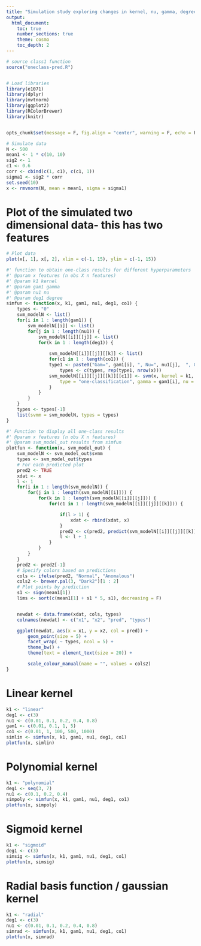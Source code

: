 ```yaml
---
title: "Simulation study exploring changes in kernel, nu, gamma, degree"
output:
  html_document:
    toc: true
    number_sections: true
    theme: cosmo
    toc_depth: 2
---
```





```r
# source class1 function
source("oneclass-pred.R")


# Load libraries
library(e1071)
library(dplyr)
library(mvtnorm)
library(ggplot2)
library(RColorBrewer)
library(knitr)


opts_chunk$set(message = F, fig.align = "center", warning = F, echo = F, fig.width = 20, fig.height = 40)

```




```r
# Simulate data
N <- 500
mean1 <- 1 * c(10, 10)
sig2 <- 1
c1 <- 0.6
corr <- cbind(c(1, c1), c(c1, 1))
sigma1 <- sig2 * corr
set.seed(10)
x <- rmvnorm(N, mean = mean1, sigma = sigma1)
```


# Plot of the simulated two dimensional data- this has two features

```r
# Plot data
plot(x[, 1], x[, 2], xlim = c(-1, 15), ylim = c(-1, 15))

```





```r
#' function to obtain one-class results for different hyperparameters
#' @param x features (n obs X n features)
#' @param k1 kernel
#' @param gam1 gamma
#' @param nu1 nu
#' @param deg1 degree
simfun <- function(x, k1, gam1, nu1, deg1, co1) {
	types <- "0"
	svm_modelN <- list()
	for(i in 1 : length(gam1)) {
		svm_modelN[[i]] <- list()
		for(j in 1 : length(nu1)) {
			svm_modelN[[i]][[j]] <- list()
			for(k in 1 : length(deg1)) {
				
				svm_modelN[[i]][[j]][[k]] <- list()
				for(c1 in 1 : length(co1)) {
				type1 <- paste0("Gam=", gam1[i], ", Nu=", nu1[j],  ", Cost=", co1[c1]) 
			        types <- c(types, rep(type1, nrow(x)))	
				svm_modelN[[i]][[j]][[k]][[c1]] <- svm(x, kernel = k1, scale = F, cost = co1[c1],
					type = "one-classification", gamma = gam1[i], nu = nu1[j], degree = deg1[k])
				}
			}
		}
	}
	types <- types[-1]
	list(svmm = svm_modelN, types = types)
}


```



```r


#' Function to display all one-class results
#' @param x features (n obs X n features)
#' @param svm_model_out results from simfun 
plotfun <- function(x, svm_model_out) {
	svm_modelN <- svm_model_out$svmm
	types <- svm_model_out$types
	# For each predicted plot
	pred2 <- TRUE
	xdat <- x
	l <- 1
	for(i in 1 : length(svm_modelN)) {
		for(j in 1 : length(svm_modelN[[i]])) {
			for(k in 1 : length(svm_modelN[[i]][[j]])) {
				for(c1 in 1 : length(svm_modelN[[i]][[j]][[k]])) {

					if(l > 1) {
						xdat <- rbind(xdat, x)
					}
					pred2 <- c(pred2, predict(svm_modelN[[i]][[j]][[k]][[c1]]))
					l <- l + 1
				}
			}
		}
	}
	pred2 <- pred2[-1]
	# Specify colors based on predictions
	cols <- ifelse(pred2, "Normal", "Anomalous")
	cols2 <- brewer.pal(3, "Dark2")[1 : 2]
	# Plot points by prediction
	s1 <- sign(mean1[1])
	lims <- sort(c(mean1[1] + s1 * 5, s1), decreasing = F)


	newdat <- data.frame(xdat, cols, types)
	colnames(newdat) <- c("x1", "x2", "pred", "types")

	ggplot(newdat, aes(x = x1, y = x2, col = pred)) + 
		geom_point(size = 5) + 
		facet_wrap( ~ types, ncol = 5) +
		theme_bw() +
		theme(text = element_text(size = 20)) +

		scale_colour_manual(name = "", values = cols2)
}

```

# Linear kernel


```r
k1 <- "linear"
deg1 <- c(3)
nu1 <- c(0.01, 0.1, 0.2, 0.4, 0.8)
gam1 <- c(0.01, 0.1, 1, 5)
co1 <- c(0.01, 1, 100, 500, 1000)
simlin <- simfun(x, k1, gam1, nu1, deg1, co1) 
plotfun(x, simlin)
```




# Polynomial kernel


```r
k1 <- "polynomial"
deg1 <- seq(3, 7)
nu1 <- c(0.1, 0.2, 0.4)
simpoly <- simfun(x, k1, gam1, nu1, deg1, co1) 
plotfun(x, simpoly)
```

# Sigmoid kernel


```r
k1 <- "sigmoid"
deg1 <- c(3)
simsig <- simfun(x, k1, gam1, nu1, deg1, co1) 
plotfun(x, simsig)
```

# Radial basis function / gaussian kernel


```r
k1 <- "radial"
deg1 <- c(3)
nu1 <- c(0.01, 0.1, 0.2, 0.4, 0.8)
simrad <- simfun(x, k1, gam1, nu1, deg1, co1) 
plotfun(x, simrad)
```


